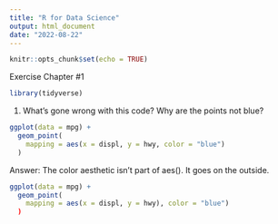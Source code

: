 ```yaml
---
title: "R for Data Science"
output: html_document
date: "2022-08-22"
---
```


```r
knitr::opts_chunk$set(echo = TRUE)
```

Exercise Chapter #1

```r
library(tidyverse)
```

1. What's gone wrong with this code? Why are the points not blue?

```r
ggplot(data = mpg) +
  geom_point(
    mapping = aes(x = displ, y = hwy, color = "blue")
  )
```
Answer: The color aesthetic isn't part of aes(). It goes on the outside.

```r
ggplot(data = mpg) +
  geom_point(
    mapping = aes(x = displ, y = hwy), color = "blue")
  )
```

